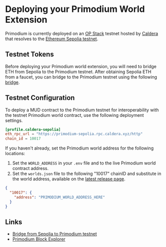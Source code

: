 # Deploying your Primodium World Extension

Primodium is currently deployed on an [OP Stack](https://docs.optimism.io/stack/getting-started) testnet hosted by [Caldera](https://www.caldera.xyz) that resolves to the [Ethereum Sepolia testnet](https://sepolia.dev/).

## Testnet Tokens

Before deploying your Primodium world extension, you will need to bridge ETH from Sepolia to the Primodium testnet. After obtaining Sepolia ETH from a faucet, you can bridge to the Primodium testnet using the following [bridge](https://primodium-sepolia.calderabridge.xyz/).

## Testnet Configuration

To deploy a MUD contract to the Primodium testnet for interoperability with the testnet Primodium world contract, use the following deployment settings.

```toml
[profile.caldera-sepolia]
eth_rpc_url = "https://primodium-sepolia.rpc.caldera.xyz/http"
chain_id = 10017
```

If you haven't already, set the Primodium world address for the following locations:

1. Set the `WORLD_ADDRESS` in your `.env` file and to the live Primodium world contract address.
1. Set the `worlds.json` file to the following "10017" chainID and substitute in the world address, available on the [latest release page](../latest.mdx).

```json copy
{
  "10017": {
    "address": "PRIMODIUM_WORLD_ADDRESS_HERE"
  }
}
```

## Links

- [Bridge from Sepolia to Primodium testnet](https://primodium-sepolia.calderabridge.xyz/)
- [Primodium Block Explorer](https://primodium-sepolia.explorer.caldera.xyz/)
